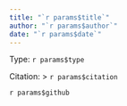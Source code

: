 ```yaml
---
title: "`r params$title`"
author: "`r params$author`"
date: "`r params$date`"
---
```


Type: `r params$type`

Citation: 
> `r params$citation`

`r params$github`


